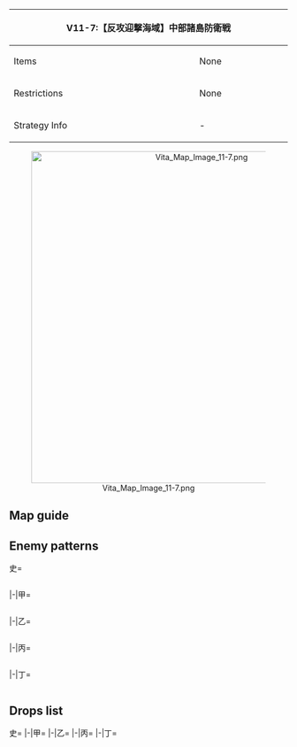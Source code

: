 {| class="article-table" style="width:100%;"
|-
! colspan="2" style="text-align:center;width:60%;" | V11-7:【反攻迎撃海域】中部諸島防衛戦
| rowspan="3" style="text-align:center;width:40%;" | ''No Banner''
|-
! Items
| None
|-
! Restrictions
| None
|-
! Strategy Info
| -
| -
|}
<center>[[File:Vita Map Image 11-7.png|600px]]</center>
==Map guide==
{{Map/Branching
|id = A11CA
|B/empty -> C,D = *Choice node
}}

==Enemy patterns==
<tabber>史=
<div class="scrollable" style="width:800px;max-height:400px;overflow:auto;">
{{Map/Nodes|name=攻略部隊先遣艦隊
|A
|Normal/BaseXP
|{{Formation|Line Ahead}}
|420
|566
|566
|592
|602
|577
|577
|-
|A
|Normal/BaseXP
|{{Formation|Line Ahead}}
|400
|566
|527
|592
|601
|576
|576
|-
|A
|Normal/BaseXP
|{{Formation|Line Ahead}}
|360
|566
|527
|555
|592
|576
|576
|-
|A
|Normal/BaseXP
|{{Formation|Line Ahead}}
|300
|566
|527
|555
|591
|575
|575
|-
}}
{{Map/Nodes|name=攻略支援火力部隊
|C
|Normal/BaseXP
|{{Formation|Double Line}}
|450
|566
|566
|529
|529
|577
|577
|-
|C
|Normal/BaseXP
|{{Formation|Double Line}}
|420
|566
|529
|529
|529
|576
|576
|-
|C
|Normal/BaseXP
|{{Formation|Double Line}}
|350
|529
|529
|527
|527
|575
|575
|-
|C
|Normal/BaseXP
|{{Formation|Double Line}}
|250
|529
|529
|527
|575
|501
|501
|-
}}
{{Map/Nodes|name=攻略支援機動部隊
|D
|Normal/BaseXP
|{{Formation|Diamond}}
|420
|579
|560
|560
|592
|576
|576
|-
|D
|Normal/BaseXP
|{{Formation|Diamond}}
|400
|528
|560
|560
|592
|576
|576
|-
|D
|Normal/BaseXP
|{{Formation|Diamond}}
|350
|528
|560
|560
|591
|575
|575
|-
|D
|Normal/BaseXP
|{{Formation|Diamond}}
|300
|528
|523
|523
|591
|575
|575
|-
}}
{{Map/Nodes|name=中部諸島方面攻略部隊
|E
|Normal/BaseXP
|{{Formation|Double Line}}
|600
|602
|560
|558
|558
|597
|597
|-
|E
|Normal/BaseXP
|{{Formation|Double Line}}
|500
|602
|560
|558
|558
|577
|577
|-
|E
|Normal/BaseXP
|{{Formation|Double Line}}
|450
|601
|560
|558
|558
|577
|577
|-
|E
|Normal/BaseXP
|{{Formation|Double Line}}
|400
|555
|560
|558
|558
|576
|576
|-
|E
|Normal/BaseXP
|{{Formation|Double Line}}
|350
|555
|560
|526
|526
|575
|575
|-
}}
{{Map/Nodes|name=中部諸島方面主力部隊
|F
|Boss/BaseXP
|{{Formation|Diamond}}
|600
|586
|579
|579
|592
|597
|597
|-
|F
|Boss/BaseXP
|{{Formation|Diamond}}
|580
|586
|579
|579
|592
|578
|578
|-
|F
|Boss/BaseXP
|{{Formation|Diamond}}
|560
|586
|579
|528
|592
|577
|577
|-
|F
|Boss/BaseXP
|{{Formation|Diamond}}
|540
|586
|528
|528
|592
|576
|576
|-
|F
|Boss/BaseXP
|{{Formation|Double Line}}
|500
|586
|525
|525
|591
|575
|575
|-
}}
</div> <!-- overflow -->
|-|甲=
<div class="scrollable" style="width:800px;max-height:400px;overflow:auto;">
{{Map/Nodes|name=攻略部隊先遣艦隊
|A
|Normal/BaseXP
|{{Formation|Line Ahead}}
|400
|566
|527
|592
|601
|576
|576
|-
|A
|Normal/BaseXP
|{{Formation|Line Ahead}}
|360
|566
|527
|555
|592
|576
|576
|-
|A
|Normal/BaseXP
|{{Formation|Line Ahead}}
|300
|566
|527
|555
|591
|575
|575
|-
|A
|Normal/BaseXP
|{{Formation|Line Ahead}}
|200
|527
|527
|555
|575
|501
|501
|-
|A
|Normal/BaseXP
|{{Formation|Line Ahead}}
|170
|527
|522
|519
|575
|501
|501
|-
}}
{{Map/Nodes|name=攻略支援火力部隊
|C
|Normal/BaseXP
|{{Formation|Double Line}}
|420
|566
|529
|529
|529
|576
|576
|-
|C
|Normal/BaseXP
|{{Formation|Double Line}}
|350
|529
|529
|527
|527
|575
|575
|-
|C
|Normal/BaseXP
|{{Formation|Double Line}}
|250
|529
|529
|527
|575
|501
|501
|-
|C
|Normal/BaseXP
|{{Formation|Double Line}}
|200
|529
|529
|575
|501
|501
|501
|-
|C
|Normal/BaseXP
|{{Formation|Double Line}}
|180
|529
|522
|575
|501
|501
|501
|-
}}
{{Map/Nodes|name=攻略支援機動部隊
|D
|Normal/BaseXP
|{{Formation|Diamond}}
|400
|528
|560
|560
|592
|576
|576
|-
|D
|Normal/BaseXP
|{{Formation|Diamond}}
|350
|528
|560
|560
|591
|575
|575
|-
|D
|Normal/BaseXP
|{{Formation|Diamond}}
|300
|528
|523
|523
|591
|575
|575
|-
|D
|Normal/BaseXP
|{{Formation|Diamond}}
|250
|528
|523
|523
|518
|575
|575
|-
|D
|Normal/BaseXP
|{{Formation|Diamond}}
|200
|528
|523
|523
|575
|501
|501
|-
}}
{{Map/Nodes|name=中部諸島方面攻略部隊
|E
|Normal/BaseXP
|{{Formation|Double Line}}
|500
|602
|560
|558
|558
|577
|577
|-
|E
|Normal/BaseXP
|{{Formation|Double Line}}
|450
|601
|560
|558
|558
|577
|577
|-
|E
|Normal/BaseXP
|{{Formation|Double Line}}
|400
|555
|560
|558
|558
|576
|576
|-
|E
|Normal/BaseXP
|{{Formation|Double Line}}
|350
|555
|560
|526
|526
|575
|575
|-
|E
|Normal/BaseXP
|{{Formation|Double Line}}
|300
|555
|523
|526
|526
|575
|575
|-
|E
|Normal/BaseXP
|{{Formation|Double Line}}
|250
|519
|513
|513
|575
|501
|501
|-
}}
{{Map/Nodes|name=中部諸島方面主力部隊
|F
|Boss/BaseXP
|{{Formation|Diamond}}
|560
|586
|579
|528
|592
|577
|577
|-
|F
|Boss/BaseXP
|{{Formation|Diamond}}
|540
|586
|528
|528
|592
|576
|576
|-
|F
|Boss/BaseXP
|{{Formation|Double Line}}
|500
|586
|525
|525
|591
|575
|575
|-
|F
|Boss/BaseXP
|{{Formation|Double Line}}
|450
|586
|591
|575
|501
|501
|-
|F
|Boss/BaseXP
|{{Formation|Diamond}}
|400
|586
|591
|501
|501
|-
}}
</div> <!-- overflow -->
|-|乙=
<div class="scrollable" style="width:800px;max-height:400px;overflow:auto;">
{{Map/Nodes|name=攻略部隊先遣艦隊
|A
|Normal/BaseXP
|{{Formation|Line Ahead}}
|200
|527
|527
|555
|575
|501
|501
|-
|A
|Normal/BaseXP
|{{Formation|Line Ahead}}
|170
|527
|522
|519
|575
|501
|501
|-
|A
|Normal/BaseXP
|{{Formation|Line Ahead}}
|150
|522
|522
|519
|501
|501
|501
|-
|A
|Normal/BaseXP
|{{Formation|Line Ahead}}
|130
|522
|519
|501
|501
|501
|-
}}
{{Map/Nodes|name=攻略支援火力部隊
|C
|Normal/BaseXP
|{{Formation|Double Line}}
|200
|529
|529
|575
|501
|501
|501
|-
|C
|Normal/BaseXP
|{{Formation|Double Line}}
|180
|529
|522
|575
|501
|501
|501
|-
|C
|Normal/BaseXP
|{{Formation|Double Line}}
|160
|524
|522
|575
|501
|501
|501
|-
|C
|Normal/BaseXP
|{{Formation|Double Line}}
|140
|522
|509
|501
|501
|501
|-
|C
|Normal/BaseXP
|{{Formation|Double Line}}
|120
|509
|509
|501
|501
|-
}}
{{Map/Nodes|name=攻略支援機動部隊
|D
|Normal/BaseXP
|{{Formation|Diamond}}
|250
|528
|523
|523
|518
|575
|575
|-
|D
|Normal/BaseXP
|{{Formation|Diamond}}
|200
|528
|523
|523
|575
|501
|501
|-
|D
|Normal/BaseXP
|{{Formation|Diamond}}
|180
|525
|523
|575
|501
|501
|-
|D
|Normal/BaseXP
|{{Formation|Diamond}}
|150
|525
|575
|501
|501
|501
|-
}}
{{Map/Nodes|name=中部諸島方面攻略部隊
|E
|Normal/BaseXP
|{{Formation|Double Line}}
|350
|555
|560
|526
|526
|575
|575
|-
|E
|Normal/BaseXP
|{{Formation|Double Line}}
|300
|555
|523
|526
|526
|575
|575
|-
|E
|Normal/BaseXP
|{{Formation|Double Line}}
|250
|519
|513
|513
|575
|501
|501
|-
|E
|Normal/BaseXP
|{{Formation|Double Line}}
|200
|519
|513
|513
|501
|501
|-
}}
{{Map/Nodes|name=中部諸島方面主力部隊
|F
|Boss/BaseXP
|{{Formation|Double Line}}
|450
|586
|591
|575
|501
|501
|-
|F
|Boss/BaseXP
|{{Formation|Diamond}}
|400
|586
|591
|501
|501
|-
|F
|Boss/BaseXP
|{{Formation|Diamond}}
|250
|528
|591
|501
|501
|-
|F
|Boss/BaseXP
|{{Formation|Diamond}}
|200
|525
|520
|501
|501
|-
}}
</div> <!-- overflow -->
|-|丙=
<div class="scrollable" style="width:800px;max-height:400px;overflow:auto;">
{{Map/Nodes|name=攻略部隊先遣艦隊
|A
|Normal/BaseXP
|{{Formation|Line Ahead}}
|150
|522
|522
|519
|501
|501
|501
|-
|A
|Normal/BaseXP
|{{Formation|Line Ahead}}
|130
|522
|519
|501
|501
|501
|-
|A
|Normal/BaseXP
|{{Formation|Line Ahead}}
|110
|519
|501
|501
|501
|-
}}
{{Map/Nodes|name=攻略支援火力部隊
|C
|Normal/BaseXP
|{{Formation|Double Line}}
|180
|529
|522
|575
|501
|501
|501
|-
|C
|Normal/BaseXP
|{{Formation|Double Line}}
|160
|524
|522
|575
|501
|501
|501
|-
|C
|Normal/BaseXP
|{{Formation|Double Line}}
|140
|522
|509
|501
|501
|501
|-
|C
|Normal/BaseXP
|{{Formation|Double Line}}
|120
|509
|509
|501
|501
|-
}}
{{Map/Nodes|name=攻略支援機動部隊
|D
|Normal/BaseXP
|{{Formation|Diamond}}
|200
|528
|523
|523
|575
|501
|501
|-
|D
|Normal/BaseXP
|{{Formation|Diamond}}
|180
|525
|523
|575
|501
|501
|-
|D
|Normal/BaseXP
|{{Formation|Diamond}}
|150
|525
|575
|501
|501
|501
|-
|D
|Normal/BaseXP
|{{Formation|Diamond}}
|130
|512
|575
|501
|501
|-
}}
{{Map/Nodes|name=中部諸島方面攻略部隊
|E
|Normal/BaseXP
|{{Formation|Double Line}}
|250
|519
|513
|513
|575
|501
|501
|-
|E
|Normal/BaseXP
|{{Formation|Double Line}}
|200
|519
|513
|513
|501
|501
|-
|E
|Normal/BaseXP
|{{Formation|Double Line}}
|160
|526
|513
|501
|501
|-
}}
{{Map/Nodes|name=中部諸島方面主力部隊
|F
|Boss/BaseXP
|{{Formation|Diamond}}
|400
|586
|591
|501
|501
|-
|F
|Boss/BaseXP
|{{Formation|Diamond}}
|250
|528
|591
|501
|501
|-
|F
|Boss/BaseXP
|{{Formation|Diamond}}
|200
|525
|520
|501
|501
|-
}}
</div> <!-- overflow -->
|-|丁=
<div class="scrollable" style="width:800px;max-height:400px;overflow:auto;">
{{Map/Nodes|name=攻略部隊先遣艦隊
|A
|Normal/BaseXP
|{{Formation|Line Ahead}}
|130
|522
|519
|501
|501
|501
|-
|A
|Normal/BaseXP
|{{Formation|Line Ahead}}
|110
|519
|501
|501
|501
|-
}}
{{Map/Nodes|name=攻略支援火力部隊
|C
|Normal/BaseXP
|{{Formation|Double Line}}
|160
|524
|522
|575
|501
|501
|501
|-
|C
|Normal/BaseXP
|{{Formation|Double Line}}
|140
|522
|509
|501
|501
|501
|-
|C
|Normal/BaseXP
|{{Formation|Double Line}}
|120
|509
|509
|501
|501
|-
}}
{{Map/Nodes|name=攻略支援機動部隊
|D
|Normal/BaseXP
|{{Formation|Diamond}}
|180
|525
|523
|575
|501
|501
|-
|D
|Normal/BaseXP
|{{Formation|Diamond}}
|150
|525
|575
|501
|501
|501
|-
|D
|Normal/BaseXP
|{{Formation|Diamond}}
|130
|512
|575
|501
|501
|-
}}
{{Map/Nodes|name=中部諸島方面攻略部隊
|E
|Normal/BaseXP
|{{Formation|Double Line}}
|250
|519
|513
|513
|575
|501
|501
|-
|E
|Normal/BaseXP
|{{Formation|Double Line}}
|200
|519
|513
|513
|501
|501
|-
|E
|Normal/BaseXP
|{{Formation|Double Line}}
|160
|526
|513
|501
|501
|-
}}
{{Map/Nodes|name=中部諸島方面主力部隊
|F
|Boss/BaseXP
|{{Formation|Diamond}}
|250
|528
|591
|501
|501
|-
|F
|Boss/BaseXP
|{{Formation|Diamond}}
|200
|525
|520
|501
|501
|-
}}
</div> <!-- overflow -->
</tabber>

==Drops list==
<tabber>史=
{{Map/Drops
|regular = true
|no_legend = true
|filter_button = true
|nodes =  A, C, D, E, F
|boss = F
|{{ShipFrom|66}} : E, F
|{{ShipFrom|67}} : E, F
|{{ShipFrom|99}} : E, F
|{{ShipFrom|100}} : E, F
|{{ShipFrom|101}} : E, F
|{{ShipFrom|21}} : D, E, F
|{{ShipFrom|22}} : D, E, F
|{{ShipFrom|23}} : D, E, F
|{{ShipFrom|53}} : C, D, E, F
|{{ShipFrom|54}} : C, D, E, F
|{{ShipFrom|55}} : C, D, E, F
|{{ShipFrom|56}} : C, D, E, F
|{{ShipFrom|95}} : C, D, E, F
|{{ShipFrom|96}} : C, D, E, F
|{{ShipFrom|97}} : C, D, E, F
|{{ShipFrom|98}} : C, D, E, F
|{{ShipFrom|48}} : C, D, E, F
|{{ShipFrom|49}} : C, D, E, F
|{{ShipFrom|9}} : C, D, E,
|{{ShipFrom|10}} : C, D, E,
|{{ShipFrom|32}} : C, D, E,
|{{ShipFrom|11}} : C, D, E,
|{{ShipFrom|12}} : C, D, E,
|{{ShipFrom|39}} : C, D, E, F
|{{ShipFrom|38}} : C, D, E, F
|{{ShipFrom|40}} : C, D, E, F
|{{ShipFrom|41}} : C, D, E, F
|{{ShipFrom|42}} : C, D, E, F
|{{ShipFrom|43}} : A, C, D, E, F
|{{ShipFrom|44}} : A, C, D, E, F
|{{ShipFrom|45}} : A, C, D, E, F
|{{ShipFrom|46}} : A, C, D, E, F
|{{ShipFrom|47}} : A, C, D, E, F
|{{ShipFrom|120}} : F
|{{ShipFrom|163}} : F
|{{ShipFrom|68}} : F
|{{ShipFrom|69}} : F
|{{ShipFrom|70}} : F
|{{ShipFrom|26}} : F
|{{ShipFrom|27}} : F
|{{ShipFrom|59}} : F
|{{ShipFrom|60}} : F
|{{ShipFrom|61}} : F
|{{ShipFrom|76}} : F
|{{ShipFrom|74}} : F
|{{ShipFrom|102}} : F
|{{ShipFrom|103}} : F
}}
|-|甲=
{{Map/Drops
|regular = true
|no_legend = true
|filter_button = true
|nodes =  A, C, D, E, F
|boss = F
|{{ShipFrom|66}} : E, F
|{{ShipFrom|67}} : E, F
|{{ShipFrom|99}} : E, F
|{{ShipFrom|100}} : E, F
|{{ShipFrom|101}} : E, F
|{{ShipFrom|21}} : E, F
|{{ShipFrom|22}} : D, E, F
|{{ShipFrom|23}} : D, E, F
|{{ShipFrom|53}} : C, D, E, F
|{{ShipFrom|54}} : C, D, E, F
|{{ShipFrom|55}} : C, D, E, F
|{{ShipFrom|56}} : C, D, E, F
|{{ShipFrom|95}} : C, D, E, F
|{{ShipFrom|96}} : C, D, E, F
|{{ShipFrom|97}} : C, D, E, F
|{{ShipFrom|98}} : C, D, E, F
|{{ShipFrom|48}} : C, D, E, F
|{{ShipFrom|49}} : C, D, E, F
|{{ShipFrom|9}} : C, D, E,
|{{ShipFrom|10}} : C, D, E,
|{{ShipFrom|32}} : C, D, E,
|{{ShipFrom|11}} : C, D, E,
|{{ShipFrom|12}} : C, D, E,
|{{ShipFrom|39}} : C, D, E, F
|{{ShipFrom|38}} : C, D, E, F
|{{ShipFrom|40}} : C, D, E, F
|{{ShipFrom|41}} : C, D, E, F
|{{ShipFrom|42}} : C, D, E, F
|{{ShipFrom|43}} : C, D, E, F
|{{ShipFrom|44}} : C, D, E, F
|{{ShipFrom|45}} : A, C, D, E, F
|{{ShipFrom|46}} : A, C, D, E, F
|{{ShipFrom|47}} : A, C, D, E, F
|{{ShipFrom|163}} : F
|{{ShipFrom|68}} : F
|{{ShipFrom|69}} : F
|{{ShipFrom|70}} : F
|{{ShipFrom|26}} : F
|{{ShipFrom|27}} : F
|{{ShipFrom|59}} : F
|{{ShipFrom|60}} : F
|{{ShipFrom|61}} : F
|{{ShipFrom|76}} : F
|{{ShipFrom|74}} : F
|{{ShipFrom|102}} : F
|{{ShipFrom|103}} : F
}}
|-|乙=
{{Map/Drops
|regular = true
|no_legend = true
|filter_button = true
|nodes =  A, C, D, E, F
|boss = F
|{{ShipFrom|66}} : F
|{{ShipFrom|67}} : E, F
|{{ShipFrom|99}} : E, F
|{{ShipFrom|100}} : E, F
|{{ShipFrom|101}} : E, F
|{{ShipFrom|21}} : E, F
|{{ShipFrom|22}} : E, F
|{{ShipFrom|23}} : E, F
|{{ShipFrom|53}} : E, F
|{{ShipFrom|54}} : D, E, F
|{{ShipFrom|55}} : D, E, F
|{{ShipFrom|56}} : D, E, F
|{{ShipFrom|95}} : D, E, F
|{{ShipFrom|96}} : D, E, F
|{{ShipFrom|97}} : C, D, E, F
|{{ShipFrom|98}} : C, D, E, F
|{{ShipFrom|48}} : C, D, E, F
|{{ShipFrom|49}} : C, D, E, F
|{{ShipFrom|9}} : C, D, E,
|{{ShipFrom|10}} : C, D, E,
|{{ShipFrom|32}} : C, D, E,
|{{ShipFrom|11}} : C, D, E,
|{{ShipFrom|12}} : C, D, E,
|{{ShipFrom|39}} : C, D, E, F
|{{ShipFrom|38}} : C, D, E, F
|{{ShipFrom|40}} : C, D, E, F
|{{ShipFrom|41}} : C, D, E, F
|{{ShipFrom|42}} : C, D, E, F
|{{ShipFrom|43}} : C, D, E, F
|{{ShipFrom|44}} : C, D, E, F
|{{ShipFrom|45}} : C, D, E, F
|{{ShipFrom|46}} : C, D, E, F
|{{ShipFrom|47}} : C, D, E, F
|{{ShipFrom|68}} : F
|{{ShipFrom|69}} : F
|{{ShipFrom|70}} : F
|{{ShipFrom|26}} : F
|{{ShipFrom|27}} : F
|{{ShipFrom|59}} : F
|{{ShipFrom|60}} : F
|{{ShipFrom|61}} : F
|{{ShipFrom|76}} : F
|{{ShipFrom|74}} : F
|{{ShipFrom|102}} : F
|{{ShipFrom|103}} : F
}}
|-|丙=
{{Map/Drops
|regular = true
|no_legend = true
|filter_button = true
|nodes =  C, D, E, F
|boss = F
|{{ShipFrom|67}} : F
|{{ShipFrom|99}} : E, F
|{{ShipFrom|100}} : E, F
|{{ShipFrom|101}} : E, F
|{{ShipFrom|21}} : E, F
|{{ShipFrom|22}} : E, F
|{{ShipFrom|23}} : E, F
|{{ShipFrom|53}} : E, F
|{{ShipFrom|54}} : E, F
|{{ShipFrom|55}} : D, E, F
|{{ShipFrom|56}} : D, E, F
|{{ShipFrom|95}} : D, E, F
|{{ShipFrom|96}} : D, E, F
|{{ShipFrom|97}} : D, E, F
|{{ShipFrom|98}} : D, E, F
|{{ShipFrom|48}} : C, D, E, F
|{{ShipFrom|49}} : C, D, E, F
|{{ShipFrom|9}} : C, D, E,
|{{ShipFrom|10}} : C, D, E,
|{{ShipFrom|32}} : C, D, E,
|{{ShipFrom|11}} : C, D, E,
|{{ShipFrom|12}} : C, D, E,
|{{ShipFrom|39}} : C, D, E, F
|{{ShipFrom|38}} : C, D, E, F
|{{ShipFrom|40}} : C, D, E, F
|{{ShipFrom|41}} : C, D, E, F
|{{ShipFrom|42}} : C, D, E, F
|{{ShipFrom|43}} : C, D, E, F
|{{ShipFrom|44}} : C, D, E, F
|{{ShipFrom|45}} : C, D, E, F
|{{ShipFrom|46}} : C, D, E, F
|{{ShipFrom|47}} : C, D, E, F
|{{ShipFrom|68}} : F
|{{ShipFrom|69}} : F
|{{ShipFrom|70}} : F
|{{ShipFrom|26}} : F
|{{ShipFrom|27}} : F
|{{ShipFrom|59}} : F
|{{ShipFrom|60}} : F
|{{ShipFrom|61}} : F
|{{ShipFrom|76}} : F
|{{ShipFrom|74}} : F
|{{ShipFrom|102}} : F
|{{ShipFrom|103}} : F
}}
|-|丁=
{{Map/Drops
|regular = true
|no_legend = true
|filter_button = true
|nodes =  C, D, E, F
|boss = F
|{{ShipFrom|99}} : E, F
|{{ShipFrom|100}} : E, F
|{{ShipFrom|101}} : E, F
|{{ShipFrom|21}} : E, F
|{{ShipFrom|22}} : E, F
|{{ShipFrom|23}} : E, F
|{{ShipFrom|53}} : E, F
|{{ShipFrom|54}} : E, F
|{{ShipFrom|55}} : E, F
|{{ShipFrom|56}} : D, E, F
|{{ShipFrom|95}} : D, E, F
|{{ShipFrom|96}} : D, E, F
|{{ShipFrom|97}} : D, E, F
|{{ShipFrom|98}} : D, E, F
|{{ShipFrom|48}} : D, E, F
|{{ShipFrom|49}} : D, E, F
|{{ShipFrom|9}} : C, D, E,
|{{ShipFrom|10}} : C, D, E,
|{{ShipFrom|32}} : C, D, E,
|{{ShipFrom|11}} : C, D, E,
|{{ShipFrom|12}} : C, D, E,
|{{ShipFrom|39}} : C, D, E, F
|{{ShipFrom|38}} : C, D, E, F
|{{ShipFrom|40}} : C, D, E, F
|{{ShipFrom|41}} : C, D, E, F
|{{ShipFrom|42}} : C, D, E, F
|{{ShipFrom|43}} : C, D, E, F
|{{ShipFrom|44}} : C, D, E, F
|{{ShipFrom|45}} : C, D, E, F
|{{ShipFrom|46}} : C, D, E, F
|{{ShipFrom|47}} : C, D, E, F
|{{ShipFrom|68}} : F
|{{ShipFrom|69}} : F
|{{ShipFrom|70}} : F
|{{ShipFrom|26}} : F
|{{ShipFrom|27}} : F
|{{ShipFrom|59}} : F
|{{ShipFrom|60}} : F
|{{ShipFrom|61}} : F
|{{ShipFrom|76}} : F
|{{ShipFrom|74}} : F
|{{ShipFrom|102}} : F
|{{ShipFrom|103}} : F
}}
</tabber>